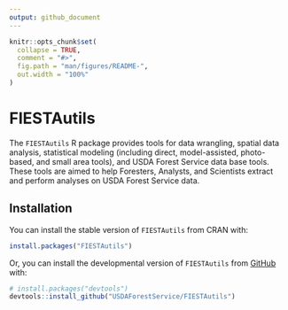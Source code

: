 ```yaml
---
output: github_document
---
```


```r
knitr::opts_chunk$set(
  collapse = TRUE,
  comment = "#>",
  fig.path = "man/figures/README-",
  out.width = "100%"
)
```

# FIESTAutils

The `FIESTAutils` R package provides tools for data wrangling, spatial data analysis, statistical modeling (including direct, model-assisted, photo-based, and small area tools), and USDA Forest Service data base tools. These tools are aimed to help Foresters, Analysts, and Scientists extract and perform analyses on USDA Forest Service data.

## Installation

You can install the stable version of `FIESTAutils` from CRAN with:

``` r
install.packages("FIESTAutils")
```

Or, you can install the developmental version of `FIESTAutils` from [GitHub](https://github.com/) with:

``` r
# install.packages("devtools")
devtools::install_github("USDAForestService/FIESTAutils")
```
